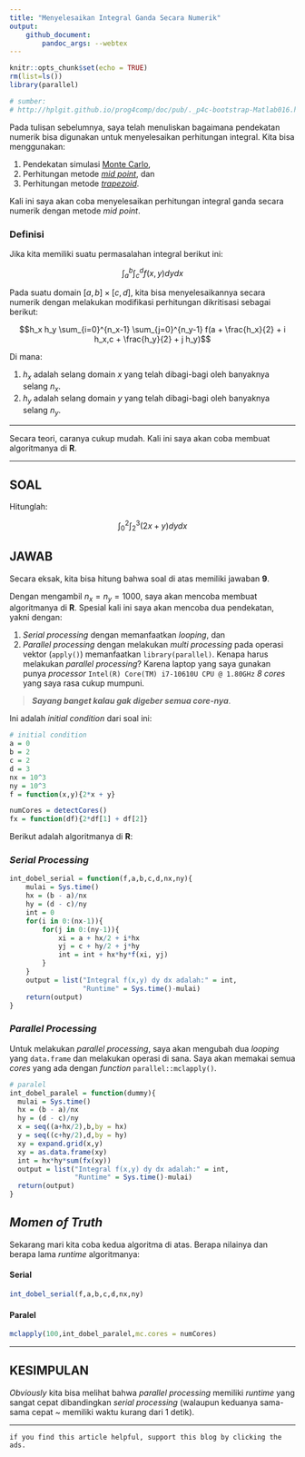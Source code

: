 ```yaml
---
title: "Menyelesaikan Integral Ganda Secara Numerik"
output: 
    github_document:
        pandoc_args: --webtex
---
```


```r
knitr::opts_chunk$set(echo = TRUE)
rm(list=ls())
library(parallel)

# sumber:
# http://hplgit.github.io/prog4comp/doc/pub/._p4c-bootstrap-Matlab016.html
```

Pada tulisan sebelumnya, saya telah menuliskan bagaimana pendekatan numerik bisa digunakan untuk menyelesaikan perhitungan integral. Kita bisa menggunakan:

1. Pendekatan simulasi [Monte Carlo](https://ikanx101.com/blog/integral-tentu/),
1. Perhitungan metode [_mid point_](https://ikanx101.com/blog/huawei-vs-vm/), dan
1. Perhitungan metode [_trapezoid_](https://ikanx101.com/blog/pi-trapezoid/).

Kali ini saya akan coba menyelesaikan perhitungan integral ganda secara numerik dengan metode _mid point_.

### Definisi

Jika kita memiliki suatu permasalahan integral berikut ini:

$$\int_a^b \int_c^d f(x,y) dy dx$$

Pada suatu domain $[a,b] \times [c,d]$, kita bisa menyelesaikannya secara numerik dengan melakukan modifikasi perhitungan dikritisasi sebagai berikut:

$$h_x h_y \sum_{i=0}^{n_x-1} \sum_{j=0}^{n_y-1} f(a + \frac{h_x}{2} + i h_x,c + \frac{h_y}{2} + j h_y)$$

Di mana:

1. $h_x$ adalah selang domain $x$ yang telah dibagi-bagi oleh banyaknya selang $n_x$.
1. $h_y$ adalah selang domain $y$ yang telah dibagi-bagi oleh banyaknya selang $n_y$.

---

Secara teori, caranya cukup mudah. Kali ini saya akan coba membuat algoritmanya di __R__.

---

## SOAL

Hitunglah:

$$\int_0^2 \int_2^3 (2x + y) dy dx$$

## JAWAB

Secara eksak, kita bisa hitung bahwa soal di atas memiliki jawaban __9__.

Dengan mengambil $n_x = n_y = 1000$, saya akan mencoba membuat algoritmanya di __R__. Spesial kali ini saya akan mencoba dua pendekatan, yakni dengan:

1. _Serial processing_ dengan memanfaatkan _looping_, dan
1. _Parallel processing_ dengan melakukan _multi processing_ pada operasi vektor (`apply()`) memanfaatkan `library(parallel)`. Kenapa harus melakukan _parallel processing_? Karena laptop yang saya gunakan punya _processor_ `Intel(R) Core(TM) i7-10610U CPU @ 1.80GHz` _8 cores_ yang saya rasa cukup mumpuni. 

> ___Sayang banget kalau gak digeber semua core-nya___.


Ini adalah _initial condition_ dari soal ini:

```r
# initial condition
a = 0
b = 2
c = 2
d = 3
nx = 10^3
ny = 10^3
f = function(x,y){2*x + y}

numCores = detectCores()
fx = function(df){2*df[1] + df[2]}
```

Berikut adalah algoritmanya di __R__:

### _Serial Processing_

```r
int_dobel_serial = function(f,a,b,c,d,nx,ny){
    mulai = Sys.time()
    hx = (b - a)/nx
    hy = (d - c)/ny
    int = 0
    for(i in 0:(nx-1)){
        for(j in 0:(ny-1)){
            xi = a + hx/2 + i*hx
            yj = c + hy/2 + j*hy
            int = int + hx*hy*f(xi, yj)
        }
    }
    output = list("Integral f(x,y) dy dx adalah:" = int,
                  "Runtime" = Sys.time()-mulai)
    return(output)
}
```

### _Parallel Processing_

Untuk melakukan _parallel processing_, saya akan mengubah dua _looping_ yang `data.frame` dan melakukan operasi di sana. Saya akan memakai semua _cores_ yang ada dengan _function_ `parallel::mclapply()`.

```r
# paralel
int_dobel_paralel = function(dummy){
  mulai = Sys.time()
  hx = (b - a)/nx
  hy = (d - c)/ny
  x = seq((a+hx/2),b,by = hx)
  y = seq((c+hy/2),d,by = hy)
  xy = expand.grid(x,y)
  xy = as.data.frame(xy)
  int = hx*hy*sum(fx(xy))
  output = list("Integral f(x,y) dy dx adalah:" = int,
                "Runtime" = Sys.time()-mulai)
  return(output)
}
```

## _Momen of Truth_

Sekarang mari kita coba kedua algoritma di atas. Berapa nilainya dan berapa lama _runtime_ algoritmanya:

#### Serial

```r
int_dobel_serial(f,a,b,c,d,nx,ny)
```

#### Paralel

```r
mclapply(100,int_dobel_paralel,mc.cores = numCores)
```

---

## KESIMPULAN

_Obviously_ kita bisa melihat bahwa _parallel processing_ memiliki _runtime_ yang sangat cepat dibandingkan _serial processing_ (walaupun keduanya sama-sama cepat ~ memiliki waktu kurang dari 1 detik).

---

`if you find this article helpful, support this blog by clicking the ads.`
